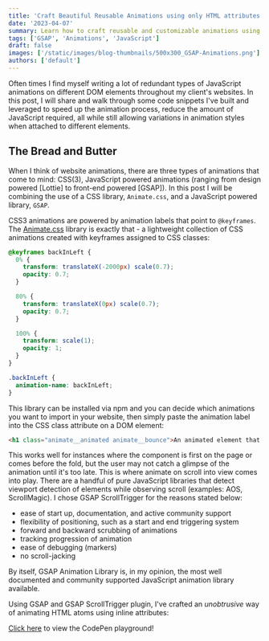 ```yaml
---
title: 'Craft Beautiful Reusable Animations using only HTML attributes!'
date: '2023-04-07'
summary: Learn how to craft reusable and customizable animations using GSAP and Animate.css to enhance your web projects.
tags: ['GSAP', 'Animations', 'JavaScript']
draft: false
images: ['/static/images/blog-thumbnails/500x300_GSAP-Animations.png']
authors: ['default']
---
```


Often times I find myself writing a lot of redundant types of JavaScript animations on different DOM elements throughout my client's websites. In this post, I will share and walk through some code snippets I've built and leveraged to speed up the animation process, reduce the amount of JavaScript required, all while still allowing variations in animation styles when attached to different elements.

## The Bread and Butter
When I think of website animations, there are three types of animations that come to mind: CSS(3), JavaScript powered animations (ranging from design powered [Lottie] to front-end powered [GSAP]). In this post I will be combining the use of a CSS library, `Animate.css`, and a JavaScript powered library, `GSAP`.

CSS3 animations are powered by animation labels that point to `@keyframes`. The [Animate.css](https://animate.style/) library is exactly that - a lightweight collection of CSS animations created with keyframes assigned to CSS classes:

``` scss
@keyframes backInLeft {
  0% {
    transform: translateX(-2000px) scale(0.7);
    opacity: 0.7;
  }

  80% {
    transform: translateX(0px) scale(0.7);
    opacity: 0.7;
  }

  100% {
    transform: scale(1);
    opacity: 1;
  }
}

.backInLeft {
  animation-name: backInLeft;
}
```
This library can be installed via npm and you can decide which animations you want to import in your website, then simply paste the animation label into the CSS class attribute on a DOM element:

```html
<h1 class="animate__animated animate__bounce">An animated element that bounces in</h1>
```
This works well for instances where the component is first on the page or comes before the fold, but the user may not catch a glimpse of the animation until it's too late. This is where animate on scroll into view comes into play. There are a handful of pure JavaScript libraries that detect viewport detection of elements while observing scroll (examples: AOS, ScrollMagic). I chose GSAP ScrollTrigger for the reasons stated below:

 - ease of start up, documentation, and active community support
 - flexibility of positioning, such as a start and end triggering system
 - forward and backward scrubbing of animations
 - tracking progression of animation
 - ease of debugging (markers)
 - no scroll-jacking

By itself, GSAP Animation Library is, in my opinion, the most well documented and community supported JavaScript animation library available. 

Using GSAP and GSAP ScrollTrigger plugin, I've crafted an *unobtrusive* way of animating HTML atoms using inline attributes:

<IFrameResponsive src="https://app.screencast.com/IOl5BLbMQ1leq/e" />

[Click here](https://codepen.io/bensewards/full/rNzxOdz) to view the CodePen playground!